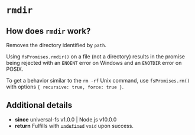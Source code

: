 # `rmdir`

## How does `rmdir` work?

Removes the directory identified by `path`.

Using `fsPromises.rmdir()` on a file (not a directory) results in the
promise being rejected with an `ENOENT` error on Windows and an `ENOTDIR` error on POSIX.

To get a behavior similar to the `rm -rf` Unix command, use `fsPromises.rm()` with options `{ recursive: true, force: true }`.

## Additional details

- **since** universal-fs v1.0.0 | Node.js v10.0.0
- **return** Fulfills with ~~`undefined`~~ `void` upon success.
